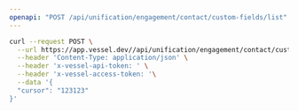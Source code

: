 ```yaml
---
openapi: "POST /api/unification/engagement/contact/custom-fields/list"
---
```


<RequestExample>

```bash Request
curl --request POST \
  --url https://app.vessel.dev//api/unification/engagement/contact/custom-fields/list \
  --header 'Content-Type: application/json' \
  --header 'x-vessel-api-token: ' \
  --header 'x-vessel-access-token: '\
  --data '{
  "cursor": "123123"
}'
```

</RequestExample>
